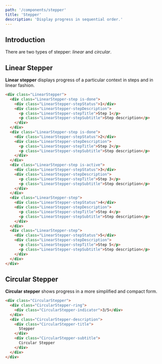 ```yaml
---
path: '/components/stepper'
title: 'Stepper'
description: 'Display progress in sequential order.'
---
```


## Introduction

There are two types of stepper: _linear_ and _circular_.

## Linear Stepper

**Linear stepper** displays progress of a particular context in steps and in linear fashion.

```html preview=true
<div class="LinearStepper">
  <div class="LinearStepper-step is-done">
    <div class="LinearStepper-stepStatus">1</div>
    <div class="LinearStepper-stepDescription">
      <p class="LinearStepper-stepTitle">Step 1</p>
      <p class="LinearStepper-stepSubtitle">Step description</p>
    </div>
  </div>
  <div class="LinearStepper-step is-done">
    <div class="LinearStepper-stepStatus">2</div>
    <div class="LinearStepper-stepDescription">
      <p class="LinearStepper-stepTitle">Step 2</p>
      <p class="LinearStepper-stepSubtitle">Step description</p>
    </div>
  </div>
  <div class="LinearStepper-step is-active">
    <div class="LinearStepper-stepStatus">3</div>
    <div class="LinearStepper-stepDescription">
      <p class="LinearStepper-stepTitle">Step 3</p>
      <p class="LinearStepper-stepSubtitle">Step description</p>
    </div>
  </div>
  <div class="LinearStepper-step">
    <div class="LinearStepper-stepStatus">4</div>
    <div class="LinearStepper-stepDescription">
      <p class="LinearStepper-stepTitle">Step 4</p>
      <p class="LinearStepper-stepSubtitle">Step description</p>
    </div>
  </div>
  <div class="LinearStepper-step">
    <div class="LinearStepper-stepStatus">5</div>
    <div class="LinearStepper-stepDescription">
      <p class="LinearStepper-stepTitle">Step 5</p>
      <p class="LinearStepper-stepSubtitle">Step description</p>
    </div>
  </div>
</div>
```

## Circular Stepper

**Circular stepper** shows progress in a more simplified and compact form.

```html preview=true
<div class="CircularStepper">
  <div class="CircularStepper-ring">
    <div class="CircularStepper-indicator">3/5</div>
  </div>
  <div class="CircularStepper-description">
    <div class="CircularStepper-title">
      Stepper
    </div>
    <div class="CircularStepper-subtitle">
      Circular Stepper
    </div>
  </div>
</div>
```

